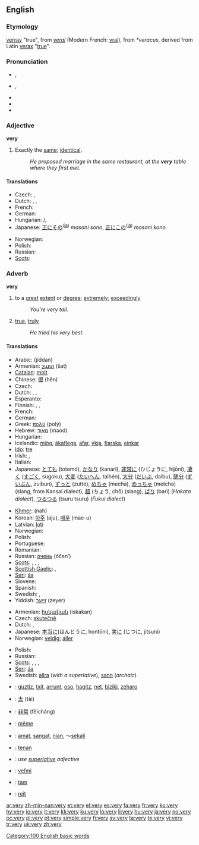 {{wikipedia}}
==English==

{{rank|than|some|other|67|very|upon|man|may}}

===Etymology===
{{etyl|enm}} [[verray]] "true", from {{etyl|fro}} ''[[verai]]'' (Modern French: [[vrai]]), from {{VL.}} ''*veracus'', derived from Latin [[verax]] "[[true]]".

===Pronunciation===
* {{a|UK}} {{IPA|/ˈvɛɹɪ/}}, {{SAMPA|/"vEr\ɪ/}}
* {{a|US}} {{IPA|/ˈvɛɹi/}}, {{SAMPA|/"vEr\i/}}
* {{audio|en-us-very.ogg|Audio (US)}}
* {{hyphenation|ver|y}}
* {{rhymes|ɛri}}

===Adjective===
'''very'''

# Exactly the [[same]]; [[identical]].
#: ''He proposed marriage in the same restaurant, at the '''very''' table where they first met.''

====Translations====
{{trans-top|exactly the same; identical}}
* Czech: {{t-|cs|týž}}, {{t-|cs|tentýž}}
* Dutch: {{t+|nl|zelfde}}, {{t+|nl|dezelfde}}, {{t+|nl|hetzelfde}}
* French: {{t+|fr|même}}
* German: {{t|de|derselbe}}
* Hungarian: {{t+|hu|ugyanaz}} {{t+|hu|a}}/{{t+|hu|az}}, {{t-|hu|egyazon}}
* Japanese: [[正に]][[その]]<sup>([[:ja:正にその|ja]])</sup> ''masani sono'', [[正に]][[この]]<sup>([[:ja:正にこの|ja]])</sup> ''masani kono''
{{trans-mid}}
* Norwegian: {{t-|no|samme}}
* Polish: {{t-|pl|identyczny}}
* Russian: {{t+|ru|самый||tr=sámyj|sc=Cyrl}}
* [[Scots]]: {{tø|sco|vera|xs=Scots}}
{{trans-bottom}}

===Adverb===
'''very'''

# to a [[great]] [[extent]] or [[degree]]; [[extremely]]; [[exceedingly]]
#: ''You’re very tall.''
# [[true]], [[truly]]
#: ''He tried his very best.''

====Translations====
{{trans-top|to a high degree}}
* Arabic: {{Arab|[[جدا|جِدًا]]}} (jíddan)
* Armenian: [[շատ]] (šat)
* [[Catalan]]: [[molt]]
* Chinese: [[很]] (hĕn)
* Czech: {{t+|cs|velmi}}
* Dutch: {{t+|nl|zeer}}, {{t+|nl|heel}}, {{t+|nl|erg}}
* Esperanto: {{t+|eo|tre|xs=Esperanto}}
* Finnish: {{t+|fi|erittäin}}, {{t+|fi|kovin}}, {{t+|fi|hyvin}}
* French: {{t+|fr|très}}
* German: {{t+|de|sehr}}
* Greek: [[πολύ]] (polý)
* Hebrew: [[מאוד]] (məód)
* Hungarian: {{t+|hu|nagyon}}
* Icelandic: [[mjög]], [[ákaflega]], [[afar]], [[ýkja]], [[fjarska]], [[einkar]]
* [[Ido]]: [[tre]]
* Irish: {{t-|ga|an-|xs=Irish}}, {{t-|ga|ana-|xs=Irish}}
* Italian: {{t+|it|molto}}
* Japanese: [[とても]] (totemó), [[かなり]] (kanari), [[非常に]] (ひじょうに, hijōni), [[凄く]] ([[すごく]], sugoku), [[大変]] ([[たいへん]], taihén), [[大分]] ([[だいぶ]], daibu), [[随分]] ([[ずいぶん]], zuibun), [[ずっと]] (zutto), [[めちゃ]] (mecha), [[めっちゃ]] (metcha) (slang, from Kansai dialect), [[超]] (ちょう, chō) (slang), [[ばり]] (bari) (''Hakata dialect''), [[つるつる]] (tsuru tsuru) (''Fukui dialect'')
{{trans-mid}}
* [[Khmer]]: {{Khmr|[[ណាស់]]}} (nah)
* Korean: [[아주]] (aju), [[매우]] (mae-u)
* Latvian: [[ļoti]]
* Norwegian: {{t+|no|veldig}}
* Polish: {{t+|pl|bardzo}}
* Portuguese: {{t+|pt|muito}}
* Romanian: {{t-|ro|foarte}}
* Russian: [[очень]] (óčen’)
* [[Scots]]: {{tø|sco|gey|xs=Scots}}, {{tø|sco|unco|xs=Scots}}, {{tø|sco|vera|xs=Scots}},
* [[Scottish Gaelic]]: {{t-|gd|glé|xs=Scottish Gaelic}}, {{t-|gd|ro|xs=Scottish Gaelic}}
* [[Seri]]: [[áa]]
* Slovene: {{t+|sl|zelo}}
* Spanish: {{t+|es|muy}}
* Swedish: {{t+|sv|mycket}}, {{t+|sv|väldigt}}
* Yiddish: [[זייער]] (zeyer)
{{trans-bottom}}

{{trans-top|true, truly}}
* Armenian: [[իսկական]] (iskakan)
* Czech: [[skutečně]]
* Dutch: {{t+|nl|echt}}, {{t+|nl|uiterst}}
* Japanese: [[本当に]](ほんとうに, hontōni), [[実に]] (じつに, jitsuni)
* Norwegian: [[veldig]]; [[aller]]
{{trans-mid}}
* Polish: {{t-|pl|naprawdę}}
* Russian: {{t+|ru|самый|tr=sámyj|sc=Cyrl}}
* [[Scots]]: {{tø|sco|gey|xs=Scots}}, {{tø|sco|unco|xs=Scots}}, {{tø|sco|vera|xs=Scots}},
* [[Seri]]: [[áa]]
* Swedish: [[allra]] (''with a superlative''), [[sann]] (''archaic'')
{{trans-bottom}}

{{checktrans-top}}
* {{ttbc|Basque}}: [[guztiz]], [[txit]], [[arrunt]], [[oso]], [[hagitz]], [[net]], [[biziki]], [[zeharo]]
* {{ttbc|CJKV Characters}}: [[太]] (tài)
* {{ttbc|Chinese}}: [[非常]] (fēicháng)
* {{ttbc|French}}: [[même]]
* {{ttbc|Indonesian}}: [[amat]], [[sangat]], [[nian]], ～[[sekali]]
{{checktrans-mid}}
* {{ttbc|Javanese}}: [[tenan]]
* {{ttbc|Latin}}: ''use [[superlative]] adjective''
* {{ttbc|Slovak}}: [[veľmi]]
* {{ttbc|Turkish}}: [[tam]]
* {{ttbc|Welsh}}: [[reit]]
{{checktrans-bottom}}

[[Category:100 English basic words]]


[[ar:very]]
[[zh-min-nan:very]]
[[et:very]]
[[el:very]]
[[es:very]]
[[fa:very]]
[[fr:very]]
[[ko:very]]
[[hy:very]]
[[io:very]]
[[it:very]]
[[kk:very]]
[[ku:very]]
[[lo:very]]
[[li:very]]
[[hu:very]]
[[ja:very]]
[[no:very]]
[[oc:very]]
[[pl:very]]
[[pt:very]]
[[simple:very]]
[[fi:very]]
[[sv:very]]
[[ta:very]]
[[te:very]]
[[vi:very]]
[[tr:very]]
[[uk:very]]
[[zh:very]]